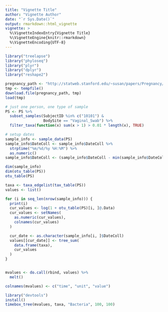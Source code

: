 ```yaml
---
title: "Vignette Title"
author: "Vignette Author"
date: "`r Sys.Date()`"
output: rmarkdown::html_vignette
vignette: >
  %\VignetteIndexEntry{Vignette Title}
  %\VignetteEngine{knitr::rmarkdown}
  %\VignetteEncoding{UTF-8}
---
```


```r
library("treelapse")
library("phyloseq")
library("plyr")
library("dplyr")
library("reshape2")
```


```r
pregnancy_path <- "http://statweb.stanford.edu/~susan/papers/Pregnancy/PregnancyClosed15.Rdata"
tmp <- tempfile()
download.file(pregnancy_path, tmp)
load(tmp)

# just one person, one type of sample
PS <- PS %>%
  subset_samples(SubjectID %in% c("10101") &
                 BodySite == "Vaginal_Swab") %>%
  filter_taxa(function(x) sum(x > 1) > 0.01 * length(x), TRUE)

# setup dates
sample_info <- sample_data(PS)
sample_info$DateColl <- sample_info$DateColl %>%
  strptime("%m/%d/%y %H:%M") %>%
  as.numeric()
sample_info$DateColl <- (sample_info$DateColl - min(sample_info$DateColl)) / (3600 * 24)
```

```r
dim(sample_info)
dim(otu_table(PS))
otu_table(PS)

taxa <- taxa_edgelist(tax_table(PS))
values <- list()

for (i in seq_len(nrow(sample_info))) {
  print(i)
  cur_values <- log(1 + otu_table(PS)[i, ]@.Data)
  cur_values <- setNames(
    as.numeric(cur_values),
    colnames(cur_values)
  )

  cur_date <- as.character(sample_info[i, ]$DateColl)
  values[[cur_date]] <- tree_sum(
    data.frame(taxa),
    cur_values
  )
}


mvalues <- do.call(rbind, values) %>%
  melt()

colnames(mvalues) <- c("time", "unit", "value")
```

```r
library("devtools")
install()
timebox_tree(mvalues, taxa, "Bacteria", 100, 100)
```
